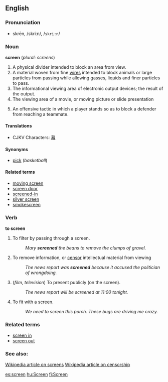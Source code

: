 == English ==
===Pronunciation===
*skrēn, /skriːn/, /<tt>skri:n</tt>/

=== Noun ===
'''screen''' (''plural: screens'')

# A physical divider intended to block an area from view.
# A material woven from fine [[wire]]s intended to block animals or large particles from passing while allowing gasses, liquids and finer particles to pass.
# The informational viewing area of electronic output devices; the result of the output.  
# The viewing area of a movie, or moving picture or slide presentation
# {{hoops}} An offensive tactic in which a player stands so as to block a defender from reaching a teammate.

====Translations====
*CJKV Characters: [[幕]]

====Synonyms====
*[[pick]] (''basketball'')

====Related terms====
*[[moving screen]]
*[[screen door]]
*[[screened-in]]
*[[silver screen]]
*[[smokescreen]]

=== Verb ===
'''to screen'''

# To filter by passing through a screen.
#: ''Mary '''screened''' the beans to remove the clumps of gravel.''
# To remove information, or [[censor]] intellectual material from viewing
#: ''The news report was '''screened''' because it accused the politician of wrongdoing.''
# (''film'', ''television'') To present publicly (on the screen).
#: ''The news report will be screened at 11:00 tonight.''
# To fit with a screen.
#: ''We need to screen this porch.  These bugs are driving me crazy.''

===Related terms===
*[[screen in]]
*[[screen out]]

===See also:===
[[w:Screen|Wikipedia article on screens]]
[[w:Censorship|Wikipedia article on censorship]]

[[es:screen]]
[[hu:Screen]]
[[fi:Screen]]